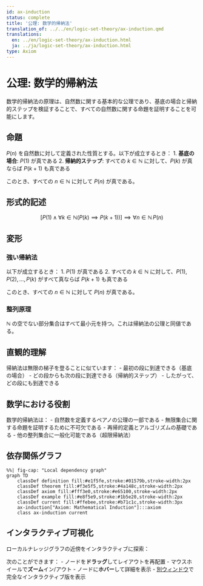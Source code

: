 ```yaml
---
id: ax-induction
status: complete
title: '公理: 数学的帰納法'
translation_of: ../../en/logic-set-theory/ax-induction.qmd
translations:
  en: ../en/logic-set-theory/ax-induction.html
  ja: ../ja/logic-set-theory/ax-induction.html
type: Axiom
---
```


# 公理: 数学的帰納法 {#ax-induction}

数学的帰納法の原理は、自然数に関する基本的な公理であり、基底の場合と帰納的ステップを検証することで、すべての自然数に関する命題を証明することを可能にします。

## 命題

$P(n)$ を自然数に対して定義された性質とする。以下が成立するとき：
1. **基底の場合**: $P(1)$ が真である
2. **帰納的ステップ**: すべての $k \in \mathbb{N}$ に対して、$P(k)$ が真ならば $P(k+1)$ も真である

このとき、すべての $n \in \mathbb{N}$ に対して $P(n)$ が真である。

## 形式的記述

$$\left[P(1) \land \forall k \in \mathbb{N}(P(k) \implies P(k+1))\right] \implies \forall n \in \mathbb{N} \, P(n)$$

## 変形

### 強い帰納法

以下が成立するとき：
1. $P(1)$ が真である
2. すべての $k \in \mathbb{N}$ に対して、$P(1), P(2), \ldots, P(k)$ がすべて真ならば $P(k+1)$ も真である

このとき、すべての $n \in \mathbb{N}$ に対して $P(n)$ が真である。

### 整列原理

$\mathbb{N}$ の空でない部分集合はすべて最小元を持つ。これは帰納法の公理と同値である。

## 直観的理解

帰納法は無限の梯子を登ることに似ています：
- 最初の段に到達できる（基底の場合）
- どの段からも次の段に到達できる（帰納的ステップ）
- したがって、どの段にも到達できる

## 数学における役割

数学的帰納法は：
- 自然数を定義するペアノの公理の一部である
- 無限集合に関する命題を証明するために不可欠である
- 再帰的定義とアルゴリズムの基礎である
- 他の整列集合に一般化可能である（超限帰納法）

## 依存関係グラフ

```mermaid
%%| fig-cap: "Local dependency graph"
graph TD
    classDef definition fill:#e1f5fe,stroke:#01579b,stroke-width:2px
    classDef theorem fill:#f3e5f5,stroke:#4a148c,stroke-width:2px
    classDef axiom fill:#fff3e0,stroke:#e65100,stroke-width:2px
    classDef example fill:#e8f5e9,stroke:#1b5e20,stroke-width:2px
    classDef current fill:#ffebee,stroke:#b71c1c,stroke-width:3px
    ax-induction["Axiom: Mathematical Induction"]:::axiom
    class ax-induction current
```

## インタラクティブ可視化

ローカルナレッジグラフの近傍をインタラクティブに探索：

::: {.graph-viz data-id="ax-induction" data-width="700" data-height="500"}
:::

次のことができます：
- ノードを**ドラッグ**してレイアウトを再配置
- マウスホイールで**ズーム**イン/アウト
- ノードに**ホバー**して詳細を表示
- [別ウィンドウ](../../output/interactive/ax-induction.html){target="_blank"}で完全なインタラクティブ版を表示
